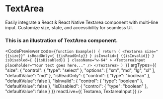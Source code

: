 
# TextArea

Easily integrate a React & React Native Textarea component with multi-line input. Customize size, state, and accessibility for seamless UI.


### This is an illustration of TextArea component.
<CodePreviewer
  code={`function Example() {
  return (
    <Textarea
      size="{{size}}"
      isReadOnly={ {{isReadOnly}} }
      isInvalid={ {{isInvalid}} }
      isDisabled={ {{isDisabled}} }
      className="w-64"
    >
      <TextareaInput placeholder="Your text goes here..." />
    </Textarea>
  )
}`}
  argTypes={{
  "size": {
    "control": {
      "type": "select"
    },
    "options": [
      "sm",
      "md",
      "lg",
      "xl"
    ],
    "defaultValue": "md"
  },
  "isReadOnly": {
    "control": {
      "type": "boolean"
    },
    "defaultValue": false
  },
  "isInvalid": {
    "control": {
      "type": "boolean"
    },
    "defaultValue": false
  },
  "isDisabled": {
    "control": {
      "type": "boolean"
    },
    "defaultValue": false
  }
}}
  reactLive={{ Textarea, TextareaInput }}
/>
